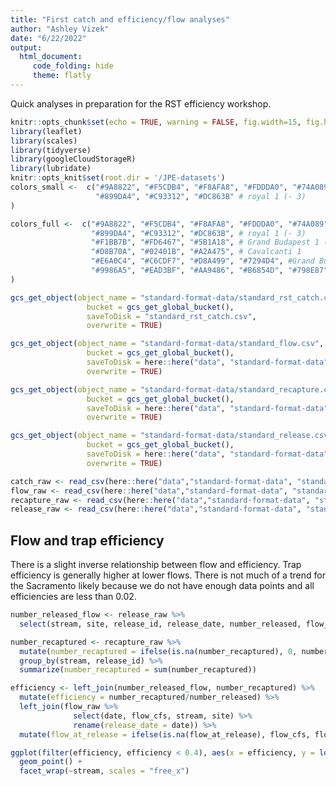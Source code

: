 ```yaml
---
title: "First catch and efficiency/flow analyses"
author: "Ashley Vizek"
date: "6/22/2022"
output:
  html_document:
     code_folding: hide
     theme: flatly
---
```


Quick analyses in preparation for the RST efficiency workshop.

```r
knitr::opts_chunk$set(echo = TRUE, warning = FALSE, fig.width=15, fig.height=10)
library(leaflet)
library(scales)
library(tidyverse)
library(googleCloudStorageR)
library(lubridate)
knitr::opts_knit$set(root.dir = '/JPE-datasets')
colors_small <-  c("#9A8822", "#F5CDB4", "#F8AFA8", "#FDDDA0", "#74A089", #Royal 2
                   "#899DA4", "#C93312", "#DC863B" # royal 1 (- 3)
)

colors_full <-  c("#9A8822", "#F5CDB4", "#F8AFA8", "#FDDDA0", "#74A089", #Royal 2
                  "#899DA4", "#C93312", "#DC863B", # royal 1 (- 3)
                  "#F1BB7B", "#FD6467", "#5B1A18", # Grand Budapest 1 (-4)
                  "#D8B70A", "#02401B", "#A2A475", # Cavalcanti 1
                  "#E6A0C4", "#C6CDF7", "#D8A499", "#7294D4", #Grand Budapest 2
                  "#9986A5", "#EAD3BF", "#AA9486", "#B6854D", "#798E87" # Isle of dogs 2 altered slightly
)

gcs_get_object(object_name = "standard-format-data/standard_rst_catch.csv",
                 bucket = gcs_get_global_bucket(),
                 saveToDisk = "standard_rst_catch.csv",
                 overwrite = TRUE)

gcs_get_object(object_name = "standard-format-data/standard_flow.csv",
                 bucket = gcs_get_global_bucket(),
                 saveToDisk = here::here("data", "standard-format-data", "standard_flow.csv"),
                 overwrite = TRUE)

gcs_get_object(object_name = "standard-format-data/standard_recapture.csv",
                 bucket = gcs_get_global_bucket(),
                 saveToDisk = here::here("data", "standard-format-data", "standard_recapture.csv"),
                 overwrite = TRUE)

gcs_get_object(object_name = "standard-format-data/standard_release.csv",
                 bucket = gcs_get_global_bucket(),
                 saveToDisk = here::here("data", "standard-format-data", "standard_release.csv"),
                 overwrite = TRUE)
```

```r
catch_raw <- read_csv(here::here("data","standard-format-data", "standard_rst_catch.csv"))
flow_raw <- read_csv(here::here("data","standard-format-data", "standard_flow.csv"))
recapture_raw <- read_csv(here::here("data","standard-format-data", "standard_recapture.csv"))
release_raw <- read_csv(here::here("data","standard-format-data", "standard_release.csv"))
```

## Flow and trap efficiency

There is a slight inverse relationship between flow and efficiency. Trap efficiency
is generally higher at lower flows. There is not much of a trend for the Sacramento
likely because we do not have enough data points and all efficiencies are less than
0.02.

```r
number_released_flow <- release_raw %>% 
  select(stream, site, release_id, release_date, number_released, flow_at_release)

number_recaptured <- recapture_raw %>% 
  mutate(number_recaptured = ifelse(is.na(number_recaptured), 0, number_recaptured)) %>% 
  group_by(stream, release_id) %>% 
  summarize(number_recaptured = sum(number_recaptured))

efficiency <- left_join(number_released_flow, number_recaptured) %>% 
  mutate(efficiency = number_recaptured/number_released) %>% 
  left_join(flow_raw %>% 
              select(date, flow_cfs, stream, site) %>% 
              rename(release_date = date)) %>% 
  mutate(flow_at_release = ifelse(is.na(flow_at_release), flow_cfs, flow_at_release))

ggplot(filter(efficiency, efficiency < 0.4), aes(x = efficiency, y = log(flow_at_release))) +
  geom_point() +
  facet_wrap(~stream, scales = "free_x")
```


